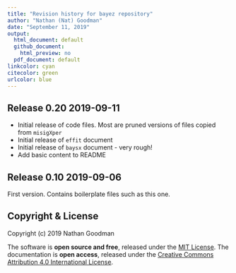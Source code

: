 ```yaml
---
title: "Revision history for bayez repository"
author: "Nathan (Nat) Goodman"
date: "September 11, 2019"
output:
  html_document: default
  github_document:
    html_preview: no
  pdf_document: default
linkcolor: cyan
citecolor: green
urlcolor: blue
---
```

<!-- NEWS.md is generated from NEWS.Rmd. Please edit that file -->

## Release 0.20 2019-09-11

- Initial release of code files. Most are pruned versions of files copied from `misigXper`
- Initial release of `effit` document
- Initial release of `baysx` document - very rough!
- Add basic content to README

## Release 0.10 2019-09-06

First version. Contains boilerplate files such as this one.

## Copyright & License

Copyright (c) 2019 Nathan Goodman

The software is **open source and free**, released under the [MIT License](https://opensource.org/licenses/MIT). The documentation is **open access**, released under the [Creative Commons Attribution 4.0 International License](https://creativecommons.org/licenses/by/4.0).
